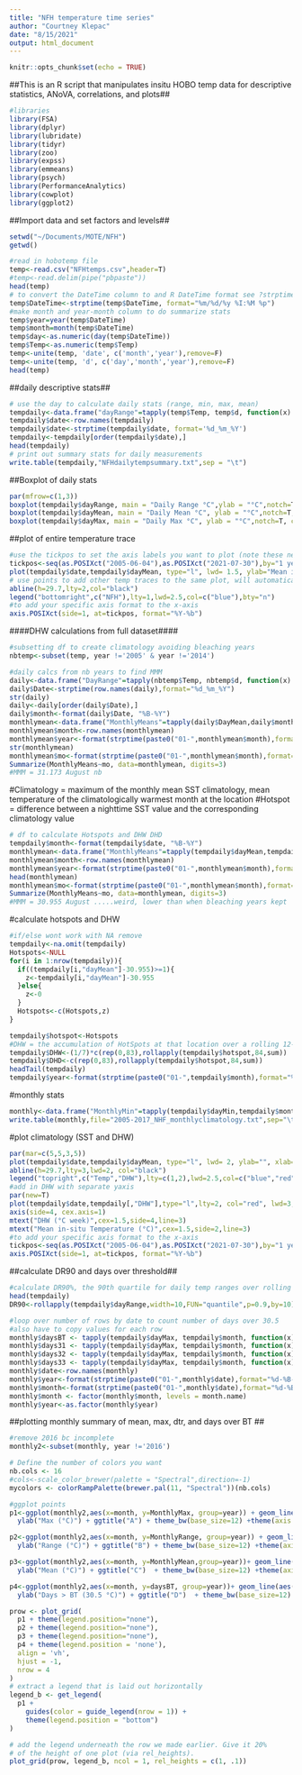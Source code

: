 ```yaml
---
title: "NFH temperature time series"
author: "Courtney Klepac"
date: "8/15/2021"
output: html_document
---
```


```r
knitr::opts_chunk$set(echo = TRUE)
```
##This is an R script that manipulates insitu HOBO temp data for descriptive statistics, ANoVA, correlations, and plots##
```r
#libraries
library(FSA)
library(dplyr)
library(lubridate)
library(tidyr)
library(zoo)
library(expss)
library(emmeans)
library(psych)
library(PerformanceAnalytics)
library(cowplot)
library(ggplot2)
```
##Import data and set factors and levels##
```r
setwd("~/Documents/MOTE/NFH")
getwd()

#read in hobotemp file
temp<-read.csv("NFHtemps.csv",header=T)
#temp<-read.delim(pipe("pbpaste"))
head(temp)
# to convert the DateTime column to and R DateTime format see ?strptime() for more explanation
temp$DateTime<-strptime(temp$DateTime, format="%m/%d/%y %I:%M %p")
#make month and year-month column to do summarize stats
temp$year=year(temp$DateTime)
temp$month=month(temp$DateTime)
temp$day<-as.numeric(day(temp$DateTime))
temp$Temp<-as.numeric(temp$Temp)
temp<-unite(temp, 'date', c('month','year'),remove=F)
temp<-unite(temp, 'd', c('day','month','year'),remove=F)
head(temp)
```
##daily descriptive stats##
```r
# use the day to calculate daily stats (range, min, max, mean)
tempdaily<-data.frame("dayRange"=tapply(temp$Temp, temp$d, function(x) range(x)[2]-range(x)[1]),"dayMin"=tapply(temp$Temp, temp$d, min),"dayMax"=tapply(temp$Temp, temp$d, max), "dayMean"=tapply(temp$Temp, temp$d, mean))
tempdaily$date<-row.names(tempdaily)
tempdaily$date<-strptime(tempdaily$date, format='%d_%m_%Y')
tempdaily<-tempdaily[order(tempdaily$date),]
head(tempdaily)
# print out summary stats for daily measurements
write.table(tempdaily,"NFHdailytempsummary.txt",sep = "\t")
```
##Boxplot of daily stats
```r
par(mfrow=c(1,3))
boxplot(tempdaily$dayRange, main = "Daily Range °C",ylab = "°C",notch=T, col="red",cex.lab=1.5,cex.axis=1.5)
boxplot(tempdaily$dayMean, main = "Daily Mean °C", ylab = "°C",notch=T, col="gold",cex.lab=1.5,cex.axis=1.75)
boxplot(tempdaily$dayMax, main = "Daily Max °C", ylab = "°C",notch=T, col="blue",cex.lab=1.5,cex.axis=1.8)
```
##plot of entire temperature trace
```r
#use the tickpos to set the axis labels you want to plot (note these need to match your first date-time file)
tickpos<-seq(as.POSIXct("2005-06-04"),as.POSIXct("2021-07-30"),by="1 year")
plot(tempdaily$date,tempdaily$dayMean, type="l", lwd= 1.5, ylab="Mean in-situ Temperature (°C)", xlab="Date", xaxt='n',ylim=c(18,34), col="blue")
# use points to add other temp traces to the same plot, will automatically use the date-time to plot them together
abline(h=29.7,lty=2,col="black")
legend("bottomright",c("NFH"),lty=1,lwd=2.5,col=c("blue"),bty="n")
#to add your specific axis format to the x-axis
axis.POSIXct(side=1, at=tickpos, format="%Y-%b")
```
####DHW calculations from full dataset####
```r
#subsetting df to create climatology avoiding bleaching years
nbtemp<-subset(temp, year !='2005' & year !='2014')

#daily calcs from nb years to find MMM
daily<-data.frame("DayRange"=tapply(nbtemp$Temp, nbtemp$d, function(x) range(x)[2]-range(x)[1]),"DayMin"=tapply(nbtemp$Temp, nbtemp$d, min),"DayMax"=tapply(nbtemp$Temp, nbtemp$d, max), "DayMean"=tapply(nbtemp$Temp, nbtemp$d, mean))
daily$Date<-strptime(row.names(daily),format="%d_%m_%Y")
str(daily)
daily<-daily[order(daily$Date),]
daily$month<-format(daily$Date, "%B-%Y")
monthlymean<-data.frame("MonthlyMeans"=tapply(daily$DayMean,daily$month, mean))
monthlymean$month<-row.names(monthlymean)
monthlymean$year<-format(strptime(paste0("01-",monthlymean$month),format="%d-%B-%Y"),"%Y")
str(monthlymean)
monthlymean$mo<-format(strptime(paste0("01-",monthlymean$month),format="%d-%B-%Y"),"%B")
Summarize(MonthlyMeans~mo, data=monthlymean, digits=3)
#MMM = 31.173 August nb
```

#Climatology = maximum of the monthly mean SST climatology, mean temperature of the climatologically warmest month at the location
#Hotspot = difference between a nighttime SST value and the corresponding climatology value
```r
# df to calculate Hotspots and DHW DHD
tempdaily$month<-format(tempdaily$date, "%B-%Y")
monthlymean<-data.frame("MonthlyMeans"=tapply(tempdaily$dayMean,tempdaily$month, mean))
monthlymean$month<-row.names(monthlymean)
monthlymean$year<-format(strptime(paste0("01-",monthlymean$month),format="%d-%B-%Y"),"%Y")
head(monthlymean)
monthlymean$mo<-format(strptime(paste0("01-",monthlymean$month),format="%d-%B-%Y"),"%B")
Summarize(MonthlyMeans~mo, data=monthlymean, digits=3)
#MMM = 30.955 August .....weird, lower than when bleaching years kept
```

#calculate hotspots and DHW
```r
#if/else wont work with NA remove
tempdaily<-na.omit(tempdaily)
Hotspots<-NULL
for(i in 1:nrow(tempdaily)){
  if((tempdaily[i,"dayMean"]-30.955)>=1){
    z<-tempdaily[i,"dayMean"]-30.955
  }else{
    z<-0
  }
  Hotspots<-c(Hotspots,z)
}

tempdaily$hotspot<-Hotspots
#DHW = the accumulation of HotSpots at that location over a rolling 12-week time period,84 is no of days
tempdaily$DHW<-(1/7)*c(rep(0,83),rollapply(tempdaily$hotspot,84,sum))
tempdaily$DHD<-c(rep(0,83),rollapply(tempdaily$hotspot,84,sum))
headTail(tempdaily)
tempdaily$year<-format(strptime(paste0("01-",tempdaily$month),format="%d-%B-%Y"),"%Y")
```
#monthly stats
```r
monthly<-data.frame("MonthlyMin"=tapply(tempdaily$dayMin,tempdaily$month, min),"MonthlyMax"=tapply(tempdaily$dayMax,tempdaily$month, max),"MonthlyRange"=tapply(tempdaily$dayRange, tempdaily$month, max), "MonthlyMean"=tapply(tempdaily$dayMean,tempdaily$month, mean), "MonthlyDHW"=tapply(tempdaily$DHW ,tempdaily$month, max),"MonthlyDHD"=tapply(tempdaily$DHD,tempdaily$month, max))
write.table(monthly,file="2005-2017_NHF_monthlyclimatology.txt",sep="\t")
```
#plot climatology (SST and DHW) 
```r
par(mar=c(5,5,3,5))
plot(tempdaily$date,tempdaily$dayMean, type="l", lwd= 2, ylab="", xlab="Date", xaxt='n',ylim=c(18,34), col="blue")
abline(h=29.7,lty=3,lwd=2, col="black")
legend("topright",c("Temp","DHW"),lty=c(1,2),lwd=2.5,col=c("blue","red"),bty="n")
#add in DHW with separate yaxis
par(new=T)
plot(tempdaily$date,tempdaily[,"DHW"],type="l",lty=2, col="red", lwd=3, xaxt='n',yaxt='n',xlab='',ylab='', ylim=c(0,10))
axis(side=4, cex.axis=1)
mtext("DHW (°C week)",cex=1.5,side=4,line=3)
mtext("Mean in-situ Temperature (°C)",cex=1.5,side=2,line=3)
#to add your specific axis format to the x-axis
tickpos<-seq(as.POSIXct("2005-06-04"),as.POSIXct("2021-07-30"),by="1 year")
axis.POSIXct(side=1, at=tickpos, format="%Y-%b")
```
##calculate DR90 and days over threshold##
```r
#calculate DR90%, the 90th quartile for daily temp ranges over rolling 10day
head(tempdaily)
DR90<-rollapply(tempdaily$dayRange,width=10,FUN="quantile",p=0.9,by=10)

#loop over number of rows by date to count number of days over 30.5
#also have to copy values for each row
monthly$daysBT <- tapply(tempdaily$dayMax, tempdaily$month, function(x) sum(x > 30.5))
monthly$days31 <- tapply(tempdaily$dayMax, tempdaily$month, function(x) sum(x > 31))
monthly$days32 <- tapply(tempdaily$dayMax, tempdaily$month, function(x) sum(x > 32))
monthly$days33 <- tapply(tempdaily$dayMax, tempdaily$month, function(x) sum(x > 33))
monthly$date<-row.names(monthly)
monthly$year<-format(strptime(paste0("01-",monthly$date),format="%d-%B-%Y"),"%Y")
monthly$month<-format(strptime(paste0("01-",monthly$date),format="%d-%B-%Y"),"%B")
monthly$month <- factor(monthly$month, levels = month.name)
monthly$year<-as.factor(monthly$year)
```
##plotting monthly summary of mean, max, dtr, and days over BT ##
```r
#remove 2016 bc incomplete
monthly2<-subset(monthly, year !='2016')

# Define the number of colors you want
nb.cols <- 16
#cols<-scale_color_brewer(palette = "Spectral",direction=-1)
mycolors <- colorRampPalette(brewer.pal(11, "Spectral"))(nb.cols)

#ggplot points 
p1<-ggplot(monthly2,aes(x=month, y=MonthlyMax, group=year)) + geom_line(aes(color=year),size=1.5) +  scale_color_manual(values = mycolors) +              
  ylab("Max (°C)") + ggtitle("A") + theme_bw(base_size=12) +theme(axis.title.x=element_blank()) + scale_x_discrete(limits = month.name)

p2<-ggplot(monthly2,aes(x=month, y=MonthlyRange, group=year)) + geom_line(aes(color=year),size=1.5,show.legend = FALSE)+  scale_color_manual(values = mycolors) +              
  ylab("Range (°C)") + ggtitle("B") + theme_bw(base_size=12) +theme(axis.title.x=element_blank()) + scale_x_discrete(limits = month.name) 

p3<-ggplot(monthly2,aes(x=month, y=MonthlyMean,group=year))+ geom_line(aes(color=year),size=1.5,show.legend = FALSE)+ scale_color_manual(values = mycolors) +       
  ylab("Mean (°C)") + ggtitle("C")  + theme_bw(base_size=12) +theme(axis.title.x=element_blank()) + scale_x_discrete(limits = month.name) 

p4<-ggplot(monthly2,aes(x=month, y=daysBT, group=year))+ geom_line(aes(color=year),size=1.5,show.legend = FALSE) + scale_color_manual(values = mycolors) +       
  ylab("Days > BT (30.5 °C)") + ggtitle("D")  + theme_bw(base_size=12) +theme(axis.title.x=element_blank()) + scale_x_discrete(limits = month.name) 

prow <- plot_grid(
  p1 + theme(legend.position="none"),
  p2 + theme(legend.position="none"),
  p3 + theme(legend.position="none"),
  p4 + theme(legend.position = 'none'),
  align = 'vh',
  hjust = -1,
  nrow = 4
)
# extract a legend that is laid out horizontally
legend_b <- get_legend(
  p1 + 
    guides(color = guide_legend(nrow = 1)) +
    theme(legend.position = "bottom")
)

# add the legend underneath the row we made earlier. Give it 20%
# of the height of one plot (via rel_heights).
plot_grid(prow, legend_b, ncol = 1, rel_heights = c(1, .1))
```
